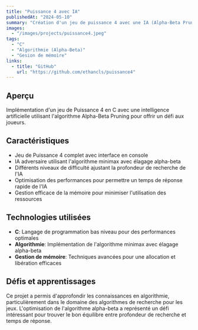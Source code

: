 ```yaml
---
title: "Puissance 4 avec IA"
publishedAt: "2024-05-10"
summary: "Création d'un jeu de puissance 4 avec une IA (Alpha-Beta Pruning) en C."
images:
  - "/images/projects/puissance4.jpeg"
tags:
  - "C"
  - "Algorithmie (Alpha-Beta)"
  - "Gesion de mémoire"
links:
  - title: "GitHub"
    url: "https://github.com/ethancls/puissance4"
---
```


## Aperçu

Implémentation d'un jeu de Puissance 4 en C avec une intelligence artificielle utilisant l'algorithme Alpha-Beta Pruning pour offrir un défi aux joueurs.

## Caractéristiques

- Jeu de Puissance 4 complet avec interface en console
- IA adversaire utilisant l'algorithme minimax avec élagage alpha-beta
- Différents niveaux de difficulté ajustant la profondeur de recherche de l'IA
- Optimisation des performances pour permettre un temps de réponse rapide de l'IA
- Gestion efficace de la mémoire pour minimiser l'utilisation des ressources

## Technologies utilisées

- **C**: Langage de programmation bas niveau pour des performances optimales
- **Algorithmie**: Implémentation de l'algorithme minimax avec élagage alpha-beta
- **Gestion de mémoire**: Techniques avancées pour une allocation et libération efficaces

## Défis et apprentissages

Ce projet a permis d'approfondir les connaissances en algorithmie, particulièrement dans le domaine des algorithmes de recherche pour les jeux. L'optimisation de l'algorithme alpha-beta a représenté un défi intéressant pour trouver le bon équilibre entre profondeur de recherche et temps de réponse. 